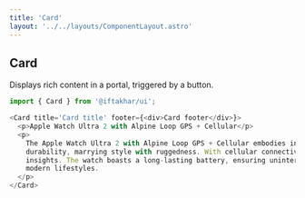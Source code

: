 ```yaml
---
title: 'Card'
layout: '../../layouts/ComponentLayout.astro'
---
```



## Card

Displays rich content in a portal, triggered by a button.

<div class='component-preview'>
  <Card client:load />
</div>

```js
import { Card } from '@iftakhar/ui';
```

```js
<Card title='Card title' footer={<div>Card footer</div>}>
  <p>Apple Watch Ultra 2 with Alpine Loop GPS + Cellular</p>
  <p>
    The Apple Watch Ultra 2 with Alpine Loop GPS + Cellular embodies innovation and style with its solid Titanium build. Its Alpine loop design not only lends a sporty aesthetic but also ensures
    durability, marrying style with ruggedness. With cellular connectivity, you're always connected on the go. Plus, it excels in precise health and workout monitoring, delivering real-time
    insights. The watch boasts a long-lasting battery, ensuring uninterrupted service for all your needs. It's a blend of elegance, performance, and resilience, making it an ideal companion for
    modern lifestyles.
  </p>
</Card>
```
